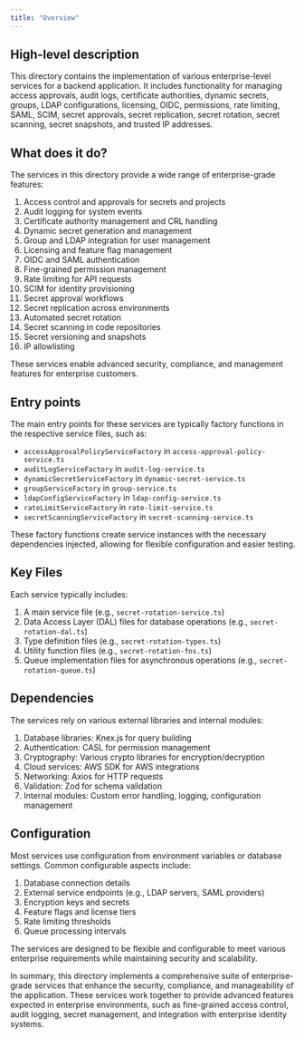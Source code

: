 ```yaml
---
title: "Overview"
---
```


## High-level description
This directory contains the implementation of various enterprise-level services for a backend application. It includes functionality for managing access approvals, audit logs, certificate authorities, dynamic secrets, groups, LDAP configurations, licensing, OIDC, permissions, rate limiting, SAML, SCIM, secret approvals, secret replication, secret rotation, secret scanning, secret snapshots, and trusted IP addresses.

## What does it do?
The services in this directory provide a wide range of enterprise-grade features:

1. Access control and approvals for secrets and projects
2. Audit logging for system events
3. Certificate authority management and CRL handling
4. Dynamic secret generation and management
5. Group and LDAP integration for user management
6. Licensing and feature flag management
7. OIDC and SAML authentication 
8. Fine-grained permission management
9. Rate limiting for API requests
10. SCIM for identity provisioning
11. Secret approval workflows
12. Secret replication across environments
13. Automated secret rotation
14. Secret scanning in code repositories
15. Secret versioning and snapshots
16. IP allowlisting

These services enable advanced security, compliance, and management features for enterprise customers.

## Entry points
The main entry points for these services are typically factory functions in the respective service files, such as:

- `accessApprovalPolicyServiceFactory` in `access-approval-policy-service.ts`
- `auditLogServiceFactory` in `audit-log-service.ts`
- `dynamicSecretServiceFactory` in `dynamic-secret-service.ts`
- `groupServiceFactory` in `group-service.ts`
- `ldapConfigServiceFactory` in `ldap-config-service.ts`
- `rateLimitServiceFactory` in `rate-limit-service.ts`
- `secretScanningServiceFactory` in `secret-scanning-service.ts`

These factory functions create service instances with the necessary dependencies injected, allowing for flexible configuration and easier testing.

## Key Files
Each service typically includes:

1. A main service file (e.g., `secret-rotation-service.ts`)
2. Data Access Layer (DAL) files for database operations (e.g., `secret-rotation-dal.ts`)
3. Type definition files (e.g., `secret-rotation-types.ts`)
4. Utility function files (e.g., `secret-rotation-fns.ts`)
5. Queue implementation files for asynchronous operations (e.g., `secret-rotation-queue.ts`)

## Dependencies
The services rely on various external libraries and internal modules:

1. Database libraries: Knex.js for query building
2. Authentication: CASL for permission management
3. Cryptography: Various crypto libraries for encryption/decryption
4. Cloud services: AWS SDK for AWS integrations
5. Networking: Axios for HTTP requests
6. Validation: Zod for schema validation
7. Internal modules: Custom error handling, logging, configuration management

## Configuration
Most services use configuration from environment variables or database settings. Common configurable aspects include:

1. Database connection details
2. External service endpoints (e.g., LDAP servers, SAML providers)
3. Encryption keys and secrets
4. Feature flags and license tiers
5. Rate limiting thresholds
6. Queue processing intervals

The services are designed to be flexible and configurable to meet various enterprise requirements while maintaining security and scalability.

In summary, this directory implements a comprehensive suite of enterprise-grade services that enhance the security, compliance, and manageability of the application. These services work together to provide advanced features expected in enterprise environments, such as fine-grained access control, audit logging, secret management, and integration with enterprise identity systems.